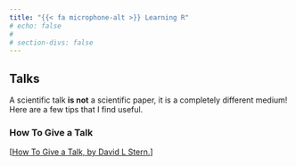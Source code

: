 ```yaml
---
title: "{{< fa microphone-alt >}} Learning R"
# echo: false
# 
# section-divs: false
---
```


## Talks

A scientific talk **is not** a scientific paper, it is a completely different medium! Here are a few tips that I find useful.

### How To Give a Talk

[[How To Give a Talk, by David L Stern.](http://www.howtogiveatalk.com/)]